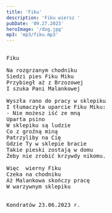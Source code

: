 ```yaml
---
title: 'Fiku'
description: 'Fiku wiersz '
pubDate: '09.27.2023'
heroImage: '/dog.jpg'
mp3: 'mp3/fiku.mp3'
---
```

<pre>

Fiku

Na rozgrzanym chodniku
Siedzi pies Fiku Miku
Przybiegł aż z Brzozowej
I szuka Pani Malankowej

Wyszła rano do pracy w sklepiku
I tłumaczyła uparcie Fiku Miku:
- Nie możesz iść ze mną
Uparta psino
W sklepiku są ludzie 
Co z groźną miną 
Patrzyliby na Cię 
Gdzie Ty w sklepie bracie
Takie pieski zostają w domu 
Żeby nie zrobić krzywdy nikomu.

Więc  wierny Fiku
Czeka na chodniku
Aż Malankowa skończy pracę 
W warzywnym sklepiku


Kondratów 23.06.2023 r.


</pre>
